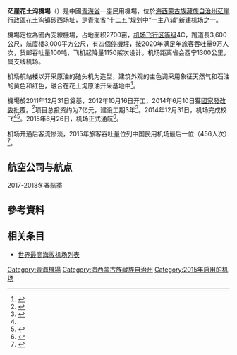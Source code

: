{{Infobox Airport |
 airport_name = 海西花土沟机场| 
 nativename =  |
 run by =  |
 type = 民用 |
 photo = |
 opened = {{start date|2015|6|26}}|
 closed = |
 city = [[海西蒙古族藏族自治州|海西蒙古族藏族自治州]][[花土沟镇|花土沟镇]] |
 distance_to_city =7公里 |
 elevation-m = 2906|
 IATA = HTT |
 ICAO = ZLHX |
 coordinates = {{coord|38|12|12|N|90|50|30|E|display=inline,title}}|
 r1-length-f=11811 |
 r1-length-m = 3600 |
 runway1_surface = |
 stat1-header =乘客量 |
 stat1-data =456 |
 stat-year =2015|
}}

'''茫崖花土沟機場'''（{{airport codes|HTT|ZLHX}}）是中國[[青海省|青海省]]一座民用機場，位於[[海西蒙古族藏族自治州|海西蒙古族藏族自治州]][[茫崖行政區|茫崖行政區]][[花土沟镇|花土沟镇]]砂西场址，是青海省“十二五”规划中“一主八辅”新建机场之一。

機場定位為國內支線機場，占地面积2700亩，[[机场飞行区等级|机场飞行区等级]]4C，跑道長3,600公尺，航廈樓3,000平方公尺，有四個[[停機坪|停機坪]]，按2020年满足年旅客吞吐量9万人次，货邮吞吐量100吨，飞机起降量1150架次设计。机场距离省会西宁1300公里，属支线机场。

机场航站楼以开采原油的磕头机为造型，建筑外观的主色调采用象征天然气和石油的黄色和红色，融合在花土沟原油开采基地中<ref name="style">{{Cite web |url=http://news.carnoc.com/list/302/302658.html |title=花土沟机场校飞工作完成　27日迎来首架飞机 |access-date=2014-12-28 |archive-date=2019-08-19 |archive-url=https://web.archive.org/web/20190819070433/http://news.carnoc.com/list/302/302658.html |dead-url=no }}</ref>。

機場於2011年12月31日奠基，2012年10月16日开工，2014年6月10日獲[[國家發改委|國家發改委]]批覆。<ref>{{Cite web |url=http://news.xinhuanet.com/air/2011-12/31/c_122518950.htm |title=青藏高原又一民用机场——花土沟机场正式奠基 |accessdate=2016-05-18 |archive-date=2013-02-10 |archive-url=https://archive.is/20130210005003/http://news.xinhuanet.com/air/2011-12/31/c_122518950.htm |dead-url=yes }}</ref>项目总投资约为7亿元，建设工期3年<ref>{{Cite web |url=http://news.carnoc.com/list/293/293975.html |title=青海第五座民用机场有望年底校飞 |access-date=2014-09-13 |archive-date=2019-08-19 |archive-url=https://web.archive.org/web/20190819043103/http://news.carnoc.com/list/293/293975.html |dead-url=no }}</ref>。2014年12月31日，机场完成校飞<ref name="style" /><ref>{{Cite web |url=http://news.carnoc.com/list/308/308906.html |title=青海花土沟机场迎来首架民航客机 |access-date=2015-03-15 |archive-date=2019-08-23 |archive-url=https://web.archive.org/web/20190823102935/http://news.carnoc.com/list/308/308906.html |dead-url=no }}</ref>。2015年6月26日，机场正式通航<ref>{{cite web|url=http://www.qhnews.com/newscenter/system/2015/06/26/011750698.shtml|title=青海花土沟民用机场今起正式通航|author=孔令磊|date=2015-06-26|publisher=青海新闻网|access-date=2015-06-26|archive-date=2015-09-24|archive-url=https://web.archive.org/web/20150924083612/http://www.qhnews.com/newscenter/system/2015/06/26/011750698.shtml|dead-url=no}}</ref>。

机场开通后客流惨淡，2015年旅客吞吐量位列中国民用机场最后一位（456人次）<ref>{{Cite web |url=http://www.bjcaac.com/jd/70145.html |title=2015年中国机场之最 |access-date=2016-05-09 |archive-url=https://web.archive.org/web/20160603012849/http://www.bjcaac.com/jd/70145.html |archive-date=2016-06-03 |dead-url=yes }}</ref>。

==航空公司与航点==
2017-2018冬春航季
{{Airport-dest-list
| {{flagicon|PRC}} [[中国东方航空|中国东方航空]]（MU）| [[敦煌机场|敦煌]]、[[西宁曹家堡机场|西宁]]、[[西安咸阳国际机场|西安]]（经[[西宁曹家堡机场|西宁]]）
}}

==參考資料==
{{reflist}}

==相关条目==
* [[世界最高海拔机场列表|世界最高海拔机场列表]]

{{中华人民共和国机场}}

[[Category:青海機場|Category:青海機場]]
[[Category:海西蒙古族藏族自治州|Category:海西蒙古族藏族自治州]]
[[Category:2015年启用的机场|Category:2015年启用的机场]]
